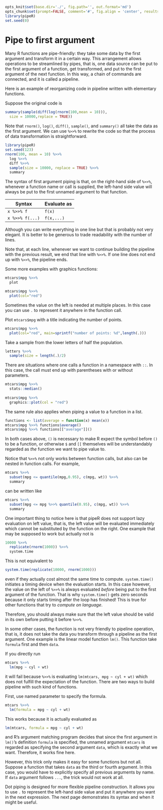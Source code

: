 ```r
opts_knit$set(base.dir='./', fig.path='', out.format='md')
opts_chunk$set(prompt=FALSE, comment='#', fig.align = 'center', results='markup')
library(pipeR)
set.seed(0)
```

# Pipe to first argument

Many R functions are pipe-friendly: they take some data by the first argument and transform it in a certain way. This arrangement allows operations to be streamlined by pipes, that is, one data source can be put to the first argument of a function, get transformed, and put to the first argument of the next function. In this way, a chain of commands are connected, and it is called a pipeline.

Here is an example of reorganizing code in pipeline written with elementary functions.

Suppose the original code is

```r
summary(sample(diff(log(rnorm(100,mean = 10))),
  size = 10000,replace = TRUE))
```

Note that `rnorm()`, `log()`, `diff()`, `sample()`, and `summary()` all take the data as the first argument. We can use `%>>%` to rewrite the code so that the process of data transformation is straightforward.

```r
library(pipeR)
set.seed(123)
rnorm(100, mean = 10) %>>%
  log %>>%
  diff %>>%
  sample(size = 10000, replace = TRUE) %>>%
  summary
```

The syntax of first argument piping is that, on the right-hand side of `%>>%`, whenever a function name or call is supplied, the left-hand side value will always be put to the first unnamed argument to that function.

| Syntax | Evaluate as |
|--------|-------------|
|`x %>>% f`| `f(x)` |
|`x %>>% f(...)`| `f(x,...)` |

Although you can write everything in one line but that is probably not very elegant. It is better to be generous to trade readability with the number of lines. 

Note that, at each line, whenever we want to continue building the pipeline with the previous result, we end that line with `%>>%`. If one line does not end up with `%>>%`, the pipeline ends.

Some more examples with graphics functions:

```r
mtcars$mpg %>>%
  plot
```

```r
mtcars$mpg %>>%
  plot(col="red")
```

Sometimes the value on the left is needed at multiple places. In this case you can use `.` to represent it anywhere in the function call.

Plot `mtcars$mpg` with a title indicating the number of points.

```r
mtcars$mpg %>>%
  plot(col="red", main=sprintf("number of points: %d",length(.)))
```

Take a sample from the lower letters of half the population.

```r
letters %>>%
  sample(size = length(.)/2)
```

There are situations where one calls a function in a namespace with `::`. In this case, the call must end up with parentheses with or without parameters.

```r
mtcars$mpg %>>%
  stats::median()
  
mtcars$mpg %>>%
  graphics::plot(col = "red")
```

The same rule also applies when piping a value to a function in a list.

```r
functions <- list(average = function(x) mean(x))
mtcars$mpg %>>% functions$average()
mtcars$mpg %>>% functions[["average"]]()
```

In both cases above, `()` is necessary to make R expect the symbol before `()` to be a function, or otherwise `$` and `[[` themselves will be understandably regarded as *the* function we want to pipe value to.

Notice that `%>>%` not only works between function calls, but also can be nested in function calls. For example,

```r
mtcars %>>%
  subset(mpg <= quantile(mpg,0.95), c(mpg, wt)) %>>%
  summary
```

can be written like 

```r
mtcars %>>%
  subset(mpg <= mpg %>>% quantile(0.95), c(mpg, wt)) %>>%
  summary
```

One important thing to notice here is that pipeR does not support lazy evaluation on left value, that is, the left value will be evaluated immediately which cannot be substituted by the function on the right. One example that may be supposed to work but actually not is

```r
10000 %>>% 
  replicate(rnorm(1000)) %>>%
  system.time
```

This is not equivalent to

```r
system.time(replicate(10000, rnorm(1000)))
```

even if they actually cost almost the same time to compute. `system.time()` initiates a timing device when the evaluation starts. In this case however, the value on the left of `%>>%` is always evaluated *before* being put to the first argument of the function. That is why `system.time()` gets zero seconds because it only starts timing after the loop has finished! This is true for other functions that try to *compute on language*.

Therefore, you should always make sure that the left value should be valid in its own before putting it before `%>>%`.

In some other cases, the function is not very friendly to pipeline operation, that is, it does not take the data you transform through a pipeline as the first argument. One example is the linear model function `lm()`. This function take `formula` first and then `data`.

If you directly run

```r
mtcars %>>%
  lm(mpg ~ cyl + wt)
```

it will fail because `%>>%` is evaluating `lm(mtcars, mpg ~ cyl + wt)` which does not fulfill the expectation of the function. There are two ways to build pipeline with such kind of functions.

First, use named parameter to specify the formula.

```r
mtcars %>>%
  lm(formula = mpg ~ cyl + wt)
```

This works because it is actually evaluated as 

```r
lm(mtcars, formula = mpg ~ cyl + wt)
```

and R's argument matching program decides that since the first argument in `lm()`'s definition `formula` is specified, the unnamed argument `mtcars` is regarded as specifying the second argument `data`, which is exactly what we want. Therefore, it works fine here.

However, this trick only makes it easy for some functions but not all. Suppose a function that takes `data` as the third or fourth argument. In this case, you would have to explicitly specify all previous arguments by name. If `data` argument follows `...`, the trick would not work at all.

Dot piping is designed for more flexible pipeline construction. It allows you to use `.` to represent the left-hand side value and put it anywhere you want in the next expression. The next page demonstrates its syntax and when it might be useful.
